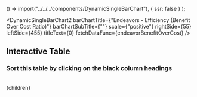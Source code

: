



  () => import("../../../components/DynamicSingleBarChart"),
  { ssr: false }
);

<DynamicSingleBarChart2
  barChartTitle={"Endeavors - Efficiency (Benefit Over Cost Ratio)"}
  barChartSubTitle={""}
  scale={"positive"}
  rightSide={55}
  leftSide={455}
  titleText={0}
  fetchDataFunc={endeavorBenefitOverCost}
/>
<br/>
## Interactive Table
### Sort this table by clicking on the black column headings
<br/>
<EndeavorTable />

<FullSetOfEndeavorReferences />

  <Article 
    focusAreaUrl={focusAreaUrl} 
    hierarchy={hierarchy} 
    site={site}
  >
    {children}
  </Article>